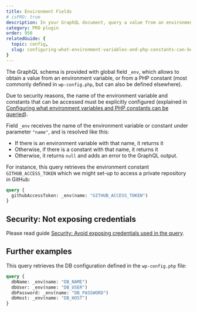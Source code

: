 ```yaml
---
title: Environment Fields
# isPRO: true
description: In your GraphQL document, query a value from an environment variable, or from a PHP constant.
category: PRO plugin
order: 950
relatedGuide: {
  topic: config,
  slug: configuring-what-environment-variables-and-php-constants-can-be-queried
}
---
```


The GraphQL schema is provided with global field `_env`, which allows to obtain a value from an environment variable, or from a PHP constant (most commonly defined in `wp-config.php`, but can also be defined elsewhere).

Due to security reasons, the name of the environment variable and constants that can be accessed must be explicitly configured (explained in [Configuring what environment variables and PHP constants can be queried](/guides/config/configuring-what-environment-variables-and-php-constants-can-be-queried)).

Field `_env` receives the name of the environment variable or constant under parameter `"name"`, and is resolved like this:

- If there is an environment variable with that name, it returns it
- Otherwise, if there is a constant with that name, it returns it
- Otherwise, it returns `null` and adds an error to the GraphQL output.

For instance, this query retrieves the environment constant `GITHUB_ACCESS_TOKEN` which we might set-up to access a private repository in GitHub:

```graphql
query {
  githubAccessToken: _env(name: "GITHUB_ACCESS_TOKEN")
}
```

## Security: Not exposing credentials

Please read guide [Security: Avoid exposing credentials used in the query](/guides/interact/security-avoid-exposing-credentials-used-in-the-query).

## Further examples

This query retrieves the DB configuration defined in the `wp-config.php` file:

```graphql
query {
  dbName: _env(name: "DB_NAME")
  dbUser: _env(name: "DB_USER")
  dbPassword: _env(name: "DB_PASSWORD")
  dbHost: _env(name: "DB_HOST")
}
```
